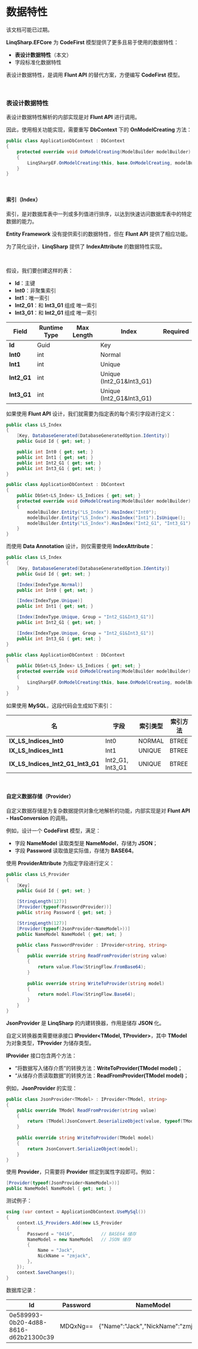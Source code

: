 
# 数据特性

<Tip>
该文档可能已过期。
</Tip>

**LinqSharp.EFCore** 为 **CodeFirst** 模型提供了更多且易于使用的数据特性：

- **表设计数据特性**（本文）
- 字段标准化数据特性

表设计数据特性，是调用 **Flunt API** 的替代方案，方便编写 **CodeFirst** 模型。

<br/>

### 表设计数据特性

表设计数据特性解析的内部实现是对 **Flunt API** 进行调用。

因此，使用相关功能实现，需要重写 **DbContext** 下的 **OnModelCreating** 方法：

```csharp
public class ApplicationDbContext : DbContext
{
    protected override void OnModelCreating(ModelBuilder modelBuilder)
    {
        LinqSharpEF.OnModelCreating(this, base.OnModelCreating, modelBuilder);
    }
}
```

<br/>

#### 索引（Index）

索引，是对数据库表中一列或多列值进行排序，以达到快速访问数据库表中的特定数据的能力。

**Entity Framework** 没有提供索引的数据特性，但在 **Flunt API** 提供了相应功能。

为了简化设计，**LinqSharp** 提供了 **IndexAttribute** 的数据特性实现。

<br/>

假设，我们要创建这样的表：

- **Id**：主键
- **Int0**：非聚集索引
- **Int1**：唯一索引
- **Int2_G1**：和 **Int3_G1** 组成 唯一索引
- **Int3_G1**：和 **Int2_G1** 组成 唯一索引

| Field       | Runtime Type | Max Length | Index                    | Required |
| ----------- | ------------ | ---------- | ------------------------ | -------- |
| **Id**      | Guid         |            | Key                      |          |
| **Int0**    | int          |            | Normal                   |          |
| **Int1**    | int          |            | Unique                   |          |
| **Int2_G1** | int          |            | Unique (Int2_G1&Int3_G1) |          |
| **Int3_G1** | int          |            | Unique (Int2_G1&Int3_G1) |          |

如果使用 **Flunt API** 设计，我们就需要为指定表的每个索引字段进行定义：

```csharp
public class LS_Index
{
    [Key, DatabaseGenerated(DatabaseGeneratedOption.Identity)]
    public Guid Id { get; set; }

    public int Int0 { get; set; }
    public int Int1 { get; set; }
    public int Int2_G1 { get; set; }
    public int Int3_G1 { get; set; }
}
```

```csharp
public class ApplicationDbContext : DbContext
{
    public DbSet<LS_Index> LS_Indices { get; set; }        
    protected override void OnModelCreating(ModelBuilder modelBuilder)
    {
        modelBuilder.Entity("LS_Index").HasIndex("Int0");
        modelBuilder.Entity("LS_Index").HasIndex("Int1").IsUnique();
        modelBuilder.Entity("LS_Index").HasIndex("Int2_G1", "Int3_G1").IsUnique();
    }
}
```

而使用 **Data Annotation** 设计，则仅需要使用 **IndexAttribute**：

```csharp
public class LS_Index
{
    [Key, DatabaseGenerated(DatabaseGeneratedOption.Identity)]
    public Guid Id { get; set; }

    [Index(IndexType.Normal)]
    public int Int0 { get; set; }

    [Index(IndexType.Unique)]
    public int Int1 { get; set; }

    [Index(IndexType.Unique, Group = "Int2_G1&Int3_G1")]
    public int Int2_G1 { get; set; }

    [Index(IndexType.Unique, Group = "Int2_G1&Int3_G1")]
    public int Int3_G1 { get; set; }
}
```

```csharp
public class ApplicationDbContext : DbContext
{
    public DbSet<LS_Index> LS_Indices { get; set; }        
    protected override void OnModelCreating(ModelBuilder modelBuilder)
    {
        LinqSharpEF.OnModelCreating(this, base.OnModelCreating, modelBuilder);
    }
}
```

如果使用 **MySQL**，这段代码会生成如下索引：

| 名                                | 字段             | 索引类型 | 索引方法 |
| --------------------------------- | ---------------- | -------- | -------- |
| **IX_LS_Indices_Int0**            | Int0             | NORMAL   | BTREE    |
| **IX_LS_Indices_Int1**            | Int1             | UNIQUE   | BTREE    |
| **IX_LS_Indices_Int2_G1_Int3_G1** | Int2_G1, Int3_G1 | UNIQUE   | BTREE    |

<br/>

#### 自定义数据存储（Provider）

自定义数据存储是为复杂数据提供对象化地解析的功能，内部实现是对 **Flunt API - HasConversion** 的调用。

例如，设计一个 **CodeFirst** 模型，满足：

- 字段 **NameModel** 读取类型是 **NameModel**，存储为 **JSON**；
- 字段 **Password** 读取值是实际值，存储为 **BASE64**。



使用 **ProviderAttribute** 为指定字段进行定义：

```csharp
public class LS_Provider
{
    [Key]
    public Guid Id { get; set; }

    [StringLength(127)]
    [Provider(typeof(PasswordProvider))]
    public string Password { get; set; }

    [StringLength(127)]
    [Provider(typeof(JsonProvider<NameModel>))]
    public NameModel NameModel { get; set; }

    public class PasswordProvider : IProvider<string, string>
    {
        public override string ReadFromProvider(string value)
        {
            return value.Flow(StringFlow.FromBase64);
        }
        
        public override string WriteToProvider(string model)
        {
            return model.Flow(StringFlow.Base64);
        }
    }
}
```

**JsonProvider** 是 **LinqSharp** 的内建转换器，作用是储存 **JSON** 化。

自定义转换器类需要继承接口 **IProvider\<TModel, TProvider\>**，其中 **TModel** 为对象类型，**TProvider** 为储存类型。

**IProvider** 接口包含两个方法：

- “将数据写入储存介质”的转换方法：**WriteToProvider(TModel model)**；
- “从储存介质读取数据”的转换方法：**ReadFromProvider(TModel model)**；

例如，**JsonProvider** 的实现：

```csharp
public class JsonProvider<TModel> : IProvider<TModel, string>
{
    public override TModel ReadFromProvider(string value)
    {
        return (TModel)JsonConvert.DeserializeObject(value, typeof(TModel));
    }
    
    public override string WriteToProvider(TModel model)
    {
        return JsonConvert.SerializeObject(model);
    }
}
```

使用 **Provider**，只需要将 **Provider** 绑定到属性字段即可。例如：

```csharp
[Provider(typeof(JsonProvider<NameModel>))]
public NameModel NameModel { get; set; }
```

测试例子：

```csharp
using (var context = ApplicationDbContext.UseMySql())
{
    context.LS_Providers.Add(new LS_Provider
    {
        Password = "0416",			// BASE64 储存
        NameModel = new NameModel   // JSON 储存
        { 
            Name = "Jack",
            NickName = "zmjack",
        },
    });
    context.SaveChanges();
}
```

数据库记录：

| Id                                   | Password | NameModel                             |
| ------------------------------------ | -------- | ------------------------------------- |
| 0e589993-0b20-4d88-8616-d62b21300c39 | MDQxNg== | \{"Name":"Jack","NickName":"zmjack"\} |


